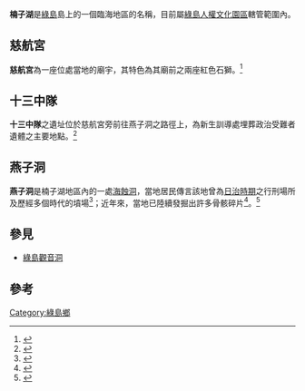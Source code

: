 '''楠子湖'''是[[綠島|綠島]]島上的一個臨海地區的名稱，目前屬[[綠島人權文化園區|綠島人權文化園區]]轄管範圍內。

== 慈航宮 ==
'''慈航宮'''為一座位處當地的廟宇，其特色為其廟前之兩座紅色石獅。<ref>{{Cite web|url=http://ero0321.blogspot.tw/2014/09/blog-post_3.html|title=綠島‧靈異的傳說 - 鬼洞(燕子洞)裡的黃金與百位先人遺骨|accessdate=2016-12-29|work=ero0321.blogspot.tw|archive-date=2018-05-09|archive-url=https://web.archive.org/web/20180509150752/http://ero0321.blogspot.tw/2014/09/blog-post_3.html|dead-url=no}}</ref>

== 十三中隊 ==
{{Seealso|綠島人權文化園區#十三中隊}}
'''十三中隊'''之遺址位於慈航宮旁前往燕子洞之路徑上，為新生訓導處埋葬政治受難者遺體之主要地點。<ref>{{Cite web|url=http://mmweb.tw/72952/n|title=燕子洞|accessdate=2016-12-29|work=mmweb.tw|archive-date=2019-06-08|archive-url=https://web.archive.org/web/20190608202742/http://mmweb.tw/72952/n|dead-url=no}}</ref>

== 燕子洞 ==
'''燕子洞'''是楠子湖地區內的一處[[海蝕洞|海蝕洞]]，當地居民傳言該地曾為[[台灣日治時期|日治時期]]之行刑場所及歷經多個時代的墳場<ref>{{Cite news|url=http://www.appledaily.com.tw/appledaily/article/supplement/20100729/32695610/|title=台東 綠島 探海蝕洞 訪昔日刑場|last=|first=|date=|work=|newspaper=蘋果日報|accessdate=2016-12-29|language=zh-TW|archive-date=2016-12-29|archive-url=https://web.archive.org/web/20161229205218/http://www.appledaily.com.tw/appledaily/article/supplement/20100729/32695610/|dead-url=no}}</ref>；近年來，當地已陸續發掘出許多骨骸碎片<ref>{{Cite journal|title=綠島行|author=林秀嫚|url=http://beta.nmp.gov.tw/enews/no276/page_03.html|journal=史前館電子報|issue=276|doi=|others=|year=2014|volume=|page=|pmid=|access-date=2016-12-29|archive-date=2019-06-22|archive-url=https://web.archive.org/web/20190622020921/https://beta.nmp.gov.tw/enews/no276/page_03.html|dead-url=no}}</ref>。<ref>{{Cite news|url=http://taichung2050.pixnet.net/blog/post/5197960-%E7%B6%A0%E5%B3%B6%E7%99%BE%E4%BD%8D%E5%8F%A4%E4%BA%BA%E7%8F%BE%E8%BA%AB%E7%B5%82%E7%B5%90%E9%BB%83%E9%87%91%E5%A4%A2|title=綠島百位古人現身終結黃金夢 @ 台中學研究中心 :: 痞客邦 PIXNET ::|last=(taichung2050)|first=台中學研究進化版|newspaper=台中學研究中心|accessdate=2016-12-29|language=zh-TW|archive-date=2019-07-09|archive-url=https://web.archive.org/web/20190709174310/https://taichung2050.pixnet.net/blog/post/5197960-%e7%b6%a0%e5%b3%b6%e7%99%be%e4%bd%8d%e5%8f%a4%e4%ba%ba%e7%8f%be%e8%ba%ab%e7%b5%82%e7%b5%90%e9%bb%83%e9%87%91%e5%a4%a2|dead-url=no}}</ref>

== 參見 ==
* [[綠島觀音洞|綠島觀音洞]]

== 參考 ==
{{Reflist}}
[[Category:綠島鄉|Category:綠島鄉]]